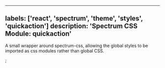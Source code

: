

---
labels: ['react', 'spectrum', 'theme', 'styles', 'quickaction']
description: 'Spectrum CSS Module: quickaction'
---


A small wrapper around spectrum-css, allowing the global
styles to be imported as css modules rather than global CSS.

<CSSModulePreview styles={styles} />;
